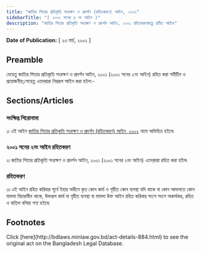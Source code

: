 ```yaml
---
title: "জাতির পিতার প্রতিকৃতি সংরক্ষণ ও প্রদর্শন (রহিতকরণ) আইন, ২০০২"
sidebarTitle: "( ২০০২ সনের ৪ নং আইন )"
description: "জাতির পিতার প্রতিকৃতি সংরক্ষণ ও প্রদর্শন আইন, ২০০১ রহিতকরণকল্পে প্রণীত আইন৷"
---
```


**Date of Publication:** [ ২৩ মার্চ, ২০০২ ]

## Preamble

যেহেতু জাতির পিতার প্রতিকৃতি সংরক্ষণ ও প্রদর্শন আইন, ২০০১ (২০০১ সনের ২নং আইন) রহিত করা সমীচীন ও প্রয়োজনীয়;সেহেতু এতদ্‌দ্বারা নিম্নরূপ আইন করা হইল:-

## Sections/Articles

### সংক্ষিপ্ত শিরোনামা

১৷ এই আইন [জাতির পিতার প্রতিকৃতি সংরক্ষণ ও প্রদর্শন (রহিতকরণ) আইন, ২০০২](/laws/act-884 "জাতির পিতার প্রতিকৃতি সংরক্ষণ ও প্রদর্শন (রহিতকরণ) আইন, ২০০২") নামে অভিহিত হইবে৷

### ২০০১ সনের ২নং আইন রহিতকরণ

২৷ জাতির পিতার প্রতিকৃতি সংরক্ষণ ও প্রদর্শন আইন, ২০০১ (২০০১ সনের ২নং আইন) এতদ্‌দ্বারা রহিত করা হইল৷

### রহিতকরণ

৩৷ এই আইন রহিত করিবার পূর্বে ইহার অধীনে কৃত কোন কার্য ও গৃহীত কোন ব্যবস্থা যদি থাকে বা কোন আদালতে কোন মামলা বিচারাধীন থাকে, উক্তরূপ কার্য বা গৃহীত ব্যবস্থা বা মামলা উক্ত আইন রহিত করিবার সংগে সংগে অকার্যকর, রহিত ও বাতিল বলিয়া গণ্য হইবে৷

## Footnotes

<Note>
  Click [here](http://bdlaws.minlaw.gov.bd/act-details-884.html) to see the original act on the Bangladesh Legal Database.
</Note>
